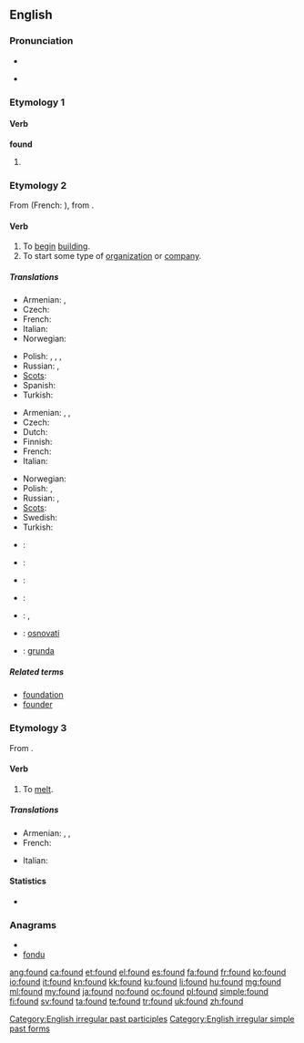 ==English==

===Pronunciation===
* {{IPA|/ˈfɑʊnd/}}
* {{audio|en-us-found.ogg|Audio (US)}}
*: {{rhymes|aʊnd}}

===Etymology 1===

====Verb====
'''found'''

# {{past of|[[find]]}}

===Etymology 2===
From {{etyl|fro}} {{term|founder|lang=fro}} (French: {{term|fonder|lang=fr}}), from {{etyl|la}} {{term|fundare}}.

====Verb====
{{en-verb}}

# To [[begin]] [[building]].
# To start some type of [[organization]] or [[company]].

=====Translations=====
{{trans-top|to begin building}}
* Armenian: {{t|hy|հիմքը դնել|tr=himkʿë dnel}},  {{t|hy|հիմքը գցել|tr=himk’ë gc’el}}
* Czech: {{t+|cs|založit}}
* French: {{t+|fr|fonder}}
* Italian: {{t|it|fondare}}
* Norwegian: {{t|no|grunnlegge}}
{{trans-mid}}
* Polish: {{t+|pl|budować}}, {{t+|pl|zbudować}}, {{t+|pl|tworzyć}}, {{t+|pl|stworzyć}}
* Russian: {{t+|ru|основывать|tr=osnóvyvat'}} {{impf}}, {{t+|ru|основать|tr=osnovát'}} {{pf.}}
* [[Scots]]: {{tø|sco|foond|xs=Scots}}
* Spanish: {{t-|es|fundar}}
* Turkish: {{t|tr|temel atmak}}
{{trans-bottom}}

{{trans-top|to start organization}}
* Armenian: {{t|hy|հիմնադրել|tr=himnadrel}},  {{t-|hy|ստեղծել|tr=steġçel}},  {{t|hy|հիմնել|tr=himnel}}
* Czech: {{t+|cs|založit}}
* Dutch: {{t+|nl|stichten}}
* Finnish: {{t+|fi|perustaa}}
* French: {{t+|fr|fonder}}
* Italian: {{t|it|fondare}}
{{trans-mid}}
* Norwegian: {{t|no|grunnlegge}}
* Polish: {{t+|pl|założyć}}, {{t+|pl|zakładać}}
* Russian: {{t+|ru|основывать|tr=osnóvyvat'}} {{impf}}, {{t+|ru|основать|tr=osnovát'}} {{pf.}}
* [[Scots]]: {{tø|sco|foond|xs=Scots}}
* Swedish: {{t|sv|grunda}}
* Turkish: {{t+|tr|kurmak}}
{{trans-bottom}}

{{checktrans-top}}
* {{ttbc|Danish}}: {{t+|da|grundlægge}}
* {{ttbc|eo}}: {{t+|eo|fondi|xs=Esperanto}}
* {{ttbc|et}}: {{t|et|asutama}}
{{trans-mid}}
* {{ttbc|pt}}: {{t+|pt|fundar}}
* {{ttbc|es}}: {{t-|es|fundar}}, {{t-|es|instaurar}}
* {{ttbc|Serbian}}: [[osnovati]]
* {{ttbc|Swedish}}: [[grunda]]
{{trans-bottom}}

=====Related terms=====
* [[foundation]]
* [[founder]]

===Etymology 3===
From {{etyl|frm}} {{term|fondre|lang=frm}}.

====Verb====
{{en-verb}}

# To [[melt]].

=====Translations=====
{{trans-top|to melt}}
* Armenian: {{t-|hy|ձուլել|tr=julel}},  {{t|hy|հալել|tr=halel}},  {{t-|hy|թափել|tr=t’ap’el}}
* French: {{t+|fr|fondre}}
{{trans-mid}}
* Italian: {{t|it|fondere}}
{{trans-bottom}}

====Statistics====
* {{rank|last|here|thought|139|found|people|still|just}}

===Anagrams===
* {{alphagram|dfnou}}
* [[fondu#English|fondu]]

[[Category:English irregular past participles]]
[[Category:English irregular simple past forms]]

[[ang:found]]
[[ca:found]]
[[et:found]]
[[el:found]]
[[es:found]]
[[fa:found]]
[[fr:found]]
[[ko:found]]
[[io:found]]
[[it:found]]
[[kn:found]]
[[kk:found]]
[[ku:found]]
[[li:found]]
[[hu:found]]
[[mg:found]]
[[ml:found]]
[[my:found]]
[[ja:found]]
[[no:found]]
[[oc:found]]
[[pl:found]]
[[simple:found]]
[[fi:found]]
[[sv:found]]
[[ta:found]]
[[te:found]]
[[tr:found]]
[[uk:found]]
[[zh:found]]